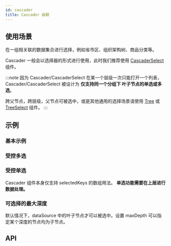 ```yaml
---
id: cascader
title: Cascader 级联
---
```



## 使用场景

在一组相关联的数据集合进行选择，例如省市区、组织架构树、商品分类等。

Cascader 一般会以选择器的形式进行使用，此时我们推荐使用 [CascaderSelect](cascader-select) 组件。

:::note
因为 Cascader/CascaderSelect 在某一个层级一次只能打开一个列表，Cascader/CascaderSelect 被设计为 **仅支持同一个分组下 叶子节点的单选或多选**。

跨父节点，跨层级，父节点可被选中，或是其他通用的选择场景请使用 [Tree](tree) 或 [TreeSelect](tree-select) 组件。
:::

## 示例

### 基本示例

<Story fn={stories.Basic} />

### 受控多选

<Story fn={stories.Multiple} />

### 受控单选

Cascader 组件本身仅支持 selectedKeys 的数组用法。 **单选功能需要在上层进行数据处理。**

<Story fn={stories.Controlled} />

### 可选择的最大深度

默认情况下，dataSource 中的叶子节点才可以被选中。设置 maxDepth 可以指定某个深度的节点均为子节点。

<Story fn={stories.MaxDepth} />

## API

<PropsTable component={Cascader} />

